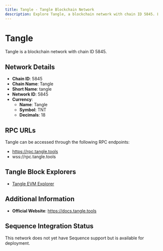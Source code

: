 ```yaml
--- 
title: Tangle - Tangle Blockchain Network
description: Explore Tangle, a blockchain network with chain ID 5845. Learn about its native currency, Tangle, and how to interact with the network.
---
```


# Tangle

Tangle is a blockchain network with chain ID 5845.

## Network Details

- **Chain ID**: 5845
- **Chain Name**: Tangle
- **Short Name**: tangle
- **Network ID**: 5845
- **Currency**: 
  - **Name**: Tangle
  - **Symbol**: TNT
  - **Decimals**: 18

## RPC URLs

Tangle can be accessed through the following RPC endpoints:

- https://rpc.tangle.tools
- wss://rpc.tangle.tools

## Tangle Block Explorers

- [Tangle EVM Explorer](https://explorer.tangle.tools)

## Additional Information

- **Official Website**: https://docs.tangle.tools

## Sequence Integration Status

This network does not yet have Sequence support but is available for deployment.
